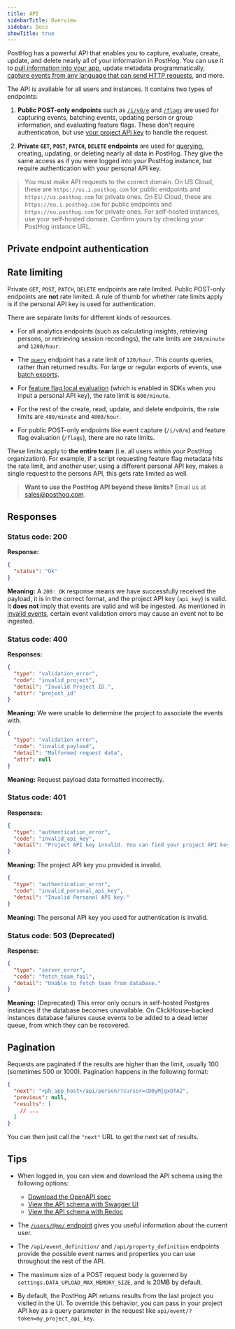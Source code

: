 ```yaml
---
title: API
sidebarTitle: Overview
sidebar: Docs
showTitle: true
---
```


PostHog has a powerful API that enables you to capture, evaluate, create, update, and delete nearly all of your information in PostHog. You can use it to [pull information into your app](/tutorials/customer-facing-analytics), update metadata programmatically, [capture events from any language that can send HTTP requests](/tutorials/api-capture-events), and more.

The API is available for all users and instances. It contains two types of endpoints:

1. **Public POST-only endpoints** such as [`/i/v0/e`](/docs/api/capture) and [`/flags`](/docs/api/flags) are used for capturing events, batching events, updating person or group information, and evaluating feature flags. These don't require authentication, but use [your project API key](https://app.posthog.com/project/settings) to handle the request.

2. **Private `GET`, `POST`, `PATCH`, `DELETE` endpoints** are used for [querying](/docs/api/queries), creating, updating, or deleting nearly all data in PostHog. They give the same access as if you were logged into your PostHog instance, but require authentication with your personal API key. 

> You must make API requests to the correct domain. On US Cloud, these are `https://us.i.posthog.com` for public endpoints and `https://us.posthog.com` for private ones. On EU Cloud, these are `https://eu.i.posthog.com` for public endpoints and `https://eu.posthog.com` for private ones. For self-hosted instances, use your self-hosted domain. Confirm yours by checking your PostHog instance URL.

## Private endpoint authentication


<InstallAPI />

## Rate limiting

Private `GET`, `POST`, `PATCH`, `DELETE` endpoints are rate limited. Public POST-only endpoints are **not** rate limited. A rule of thumb for whether rate limits apply is if the personal API key is used for authentication. 

There are separate limits for different kinds of resources.

- For all analytics endpoints (such as calculating insights, retrieving persons, or retrieving session recordings), the rate limits are `240/minute` and `1200/hour`.

- The [`query`](/docs/api/queries) endpoint has a rate limit of `120/hour`. This counts queries, rather than returned results. For large or regular exports of events, use [batch exports](/docs/cdp/batch-exports).

- For [feature flag local evaluation](/docs/feature-flags/local-evaluation) (which is enabled in SDKs when you input a personal API key), the rate limit is `600/minute`.

- For the rest of the create, read, update, and delete endpoints, the rate limits are `480/minute` and `4800/hour`.

- For public POST-only endpoints like event capture (`/i/v0/e`) and feature flag evaluation (`/flags`), there are no rate limits.

These limits apply to **the entire team** (i.e. all users within your PostHog organization). For example, if a script requesting feature flag metadata hits the rate limit, and another user, using a different personal API key, makes a single request to the persons API, this gets rate limited as well.

> **Want to use the PostHog API beyond these limits?** Email us at [sales@posthog.com](to:sales@posthog.com).

## Responses

### Status code: 200

**Response:**

```json
{
  "status": "Ok"
}
```

**Meaning:** A `200: OK` response means we have successfully received the payload, it is in the correct format, and the project API key (`api_key`) is valid. It **does not** imply that events are valid and will be ingested. As mentioned in [invalid events](/docs/api/capture#invalid-events), certain event validation errors may cause an event not to be ingested.

### Status code: 400

**Responses:**

```json
{
  "type": "validation_error", 
  "code": "invalid_project",
  "detail": "Invalid Project ID.",
  "attr": "project_id"
}
```

**Meaning:** We were unable to determine the project to associate the events with.

```json
{
  "type": "validation_error", 
  "code": "invalid_payload", 
  "detail": "Malformed request data", 
  "attr": null
}
```

**Meaning:** Request payload data formatted incorrectly.

### Status code: 401

**Responses:**

```json
{
  "type": "authentication_error",
  "code": "invalid_api_key",
  "detail": "Project API key invalid. You can find your project API key in PostHog project settings."
}
```

**Meaning:** The project API key you provided is invalid.

```json
{
  "type": "authentication_error",
  "code": "invalid_personal_api_key",
  "detail": "Invalid Personal API key."
}
```

**Meaning:** The personal API key you used for authentication is invalid.

### Status code: 503 (Deprecated)

**Response:**

```json
{
  "type": "server_error",
  "code": "fetch_team_fail",
  "detail": "Unable to fetch team from database."
}
```

**Meaning:** (Deprecated) This error only occurs in self-hosted Postgres instances if the database becomes unavailable. On ClickHouse-backed instances database failures cause events to be added to a dead letter queue, from which they can be recovered.

## Pagination

Requests are paginated if the results are higher than the limit, usually 100 (sometimes 500 or 1000). Pagination happens in the following format:

```json
{
  "next": "<ph_app_host>/api/person/?cursor=cD0yMjgxOTA2",
  "previous": null,
  "results": [
    // ...
  ]
}
```

You can then just call the `"next"` URL to get the next set of results.

## Tips

- When logged in, you can view and download the API schema using the following options:
  - [Download the OpenAPI spec](https://app.posthog.com/api/schema/)
  - [View the API schema with Swagger UI](https://app.posthog.com/api/schema/swagger-ui/)
  - [View the API schema with Redoc](https://app.posthog.com/api/schema/redoc/)

- The [`/users/@me/` endpoint](/docs/api/user) gives you useful information about the current user.

- The `/api/event_definition/` and `/api/property_definition` endpoints provide the possible event names and properties you can use throughout the rest of the API.

- The maximum size of a POST request body is governed by `settings.DATA_UPLOAD_MAX_MEMORY_SIZE`, and is 20MB by default.

- By default, the PostHog API returns results from the last project you visited in the UI. To override this behavior, you can pass in your project API key as a query parameter in the request like `api/event/?token=my_project_api_key`.
